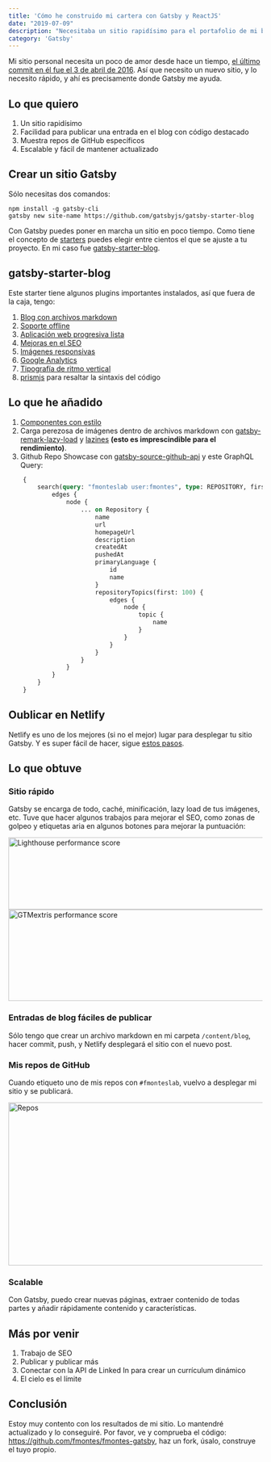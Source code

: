 ```yaml
---
title: 'Cómo he construido mi cartera con Gatsby y ReactJS'
date: "2019-07-09"
description: "Necesitaba un sitio rapidísimo para el portafolio de mi blog, así que lo construí con Gatsby, ReactJS y alojado en Netlify. 🚀"
category: 'Gatsby'
---
```


Mi sitio personal necesita un poco de amor desde hace un tiempo, [el último commit en él fue el 3 de abril de 2016](https://github.com/fmontes/fmontes/commit/23fd6abd645d9afb67497528c933672c9624431a). Así que necesito un nuevo sitio, y lo necesito rápido, y ahí es precisamente donde Gatsby me ayuda.

## Lo que quiero
1. Un sitio rapidísimo
2. Facilidad para publicar una entrada en el blog con código destacado
3. Muestra repos de GitHub específicos
4. Escalable y fácil de mantener actualizado

## Crear un sitio Gatsby

Sólo necesitas dos comandos:

```shell
npm install -g gatsby-cli
gatsby new site-name https://github.com/gatsbyjs/gatsby-starter-blog
```

Con Gatsby puedes poner en marcha un sitio en poco tiempo. Como tiene el concepto de [starters](https://www.gatsbyjs.org/starters/) puedes elegir entre cientos el que se ajuste a tu proyecto. En mi caso fue [gatsby-starter-blog](https://www.gatsbyjs.org/starters/gatsbyjs/gatsby-starter-blog/).

## gatsby-starter-blog

Este starter tiene algunos plugins importantes instalados, así que fuera de la caja, tengo:

1. [Blog con archivos markdown](https://www.gatsbyjs.org/packages/gatsby-transformer-remark/)
2. [Soporte offline](https://www.gatsbyjs.org/packages/gatsby-plugin-offline)
3. [Aplicación web progresiva lista](https://www.gatsbyjs.org/packages/gatsby-plugin-manifest/)
4. [Mejoras en el SEO](https://www.gatsbyjs.org/packages/gatsby-plugin-react-helmet/)
5. [Imágenes responsivas](https://www.gatsbyjs.org/packages/gatsby-image/)
6. [Google Analytics](https://www.gatsbyjs.org/packages/gatsby-plugin-google-analytics/)
7. [Tipografía de ritmo vertical](https://www.gatsbyjs.org/docs/typography-js/)
8. [prismjs](https://prismjs.com/) para resaltar la sintaxis del código

## Lo que he añadido
1. [Componentes con estilo](https://www.gatsbyjs.org/docs/styled-components/)
2. Carga perezosa de imágenes dentro de archivos markdown con [gatsby-remark-lazy-load](https://www.gatsbyjs.org/packages/gatsby-remark-lazy-load/) y [lazines](https://www.npmjs.com/package/lazysizes) **(esto es imprescindible para el rendimiento)**.
3. Github Repo Showcase con [gatsby-source-github-api](https://www.gatsbyjs.org/packages/gatsby-source-github-api) y este GraphQL Query:

```graphql
    {
        search(query: "fmonteslab user:fmontes", type: REPOSITORY, first: 100) {
            edges {
                node {
                    ... on Repository {
                        name
                        url
                        homepageUrl
                        description
                        createdAt
                        pushedAt
                        primaryLanguage {
                            id
                            name
                        }
                        repositoryTopics(first: 100) {
                            edges {
                                node {
                                    topic {
                                        name
                                    }
                                }
                            }
                        }
                    }
                }
            }
        }
    }
```

## Oublicar en Netlify
Netlify es uno de los mejores (si no el mejor) lugar para desplegar tu sitio Gatsby. Y es super fácil de hacer, sigue [estos pasos](https://www.gatsbyjs.org/docs/deploying-to-netlify/).

## Lo que obtuve

### Sitio rápido
Gatsby se encarga de todo, caché, minificación, lazy load de tus imágenes, etc. Tuve que hacer algunos trabajos para mejorar el SEO, como zonas de golpeo y etiquetas aria en algunos botones para mejorar la puntuación:

<Image src="/static/images/blog/how-i-built-my-portfolio-with-gatsby-and-reactjs/lighthouse.png" alt="Lighthouse performance score" width="587" height="143" />

<Image src="/static/images/blog/how-i-built-my-portfolio-with-gatsby-and-reactjs/gtmetrix.png" alt="GTMextris performance score" width="612" height="181" />

### Entradas de blog fáciles de publicar
Sólo tengo que crear un archivo markdown en mi carpeta `/content/blog`, hacer commit, push, y Netlify desplegará el sitio con el nuevo post.

### Mis repos de GitHub
Cuando etiqueto uno de mis repos con `#fmonteslab`, vuelvo a desplegar mi sitio y se publicará.

<Image src="/static/images/blog/how-i-built-my-portfolio-with-gatsby-and-reactjs/repos.png" alt="Repos" width="651" height="323" />

### Scalable
Con Gatsby, puedo crear nuevas páginas, extraer contenido de todas partes y añadir rápidamente contenido y características.

## Más por venir
1. Trabajo de SEO
2. Publicar y publicar más
3. Conectar con la API de Linked In para crear un currículum dinámico
4. El cielo es el límite

## Conclusión
Estoy muy contento con los resultados de mi sitio. Lo mantendré actualizado y lo conseguiré. Por favor, ve y comprueba el código: https://github.com/fmontes/fmontes-gatsby, haz un fork, úsalo, construye el tuyo propio.